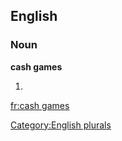 
==English==

===Noun===
'''cash games'''

# {{plural of|[[cash game]]}}

[[Category:English plurals]]

[[fr:cash games]]